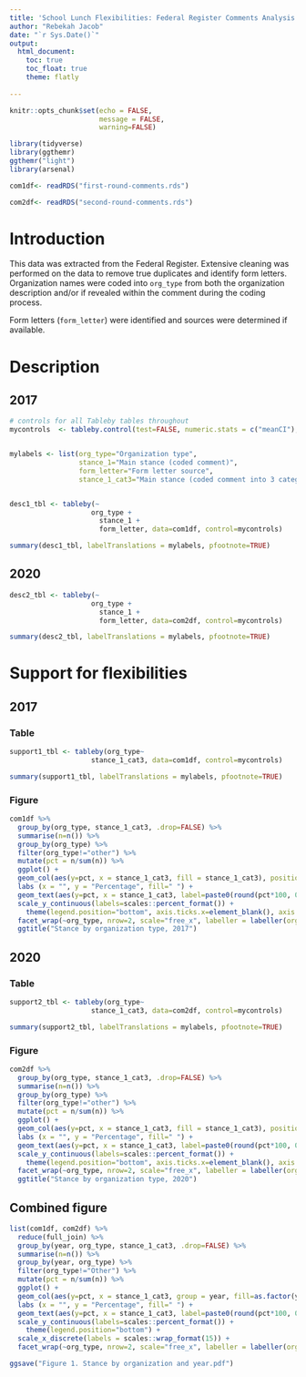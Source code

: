 ```yaml
---
title: 'School Lunch Flexibilities: Federal Register Comments Analysis'
author: "Rebekah Jacob"
date: "`r Sys.Date()`"
output: 
  html_document:
    toc: true
    toc_float: true
    theme: flatly
    
---
```



```r
knitr::opts_chunk$set(echo = FALSE,
                      message = FALSE,
                      warning=FALSE)
```


```r
library(tidyverse)
library(ggthemr)
ggthemr("light")
library(arsenal)
```

```r
com1df<- readRDS("first-round-comments.rds")

com2df<- readRDS("second-round-comments.rds")
```


# Introduction

This data was extracted from the Federal Register. Extensive cleaning was performed on the data to remove true duplicates and identify form letters. Organization names were coded into `org_type` from both the organization description and/or if revealed within the comment during the coding process.

Form letters (`form_letter`) were identified and sources were determined if available.

# Description {.tabset .tabset-pills}

## 2017
```r

# controls for all Tableby tables throughout
mycontrols  <- tableby.control(test=FALSE, numeric.stats = c("meanCI"), digits=2L, cat.stats = c("countpct"))


mylabels <- list(org_type="Organization type",
                 stance_1="Main stance (coded comment)",
                 form_letter="Form letter source",
                 stance_1_cat3="Main stance (coded comment into 3 categories)")


desc1_tbl <- tableby(~
                    org_type +
                      stance_1 +
                      form_letter, data=com1df, control=mycontrols)

summary(desc1_tbl, labelTranslations = mylabels, pfootnote=TRUE)
```

## 2020
```r
desc2_tbl <- tableby(~
                    org_type +
                      stance_1 +
                      form_letter, data=com2df, control=mycontrols)

summary(desc2_tbl, labelTranslations = mylabels, pfootnote=TRUE)
```

# Support for flexibilities {.tabset .tabset-pills}
## 2017 {.tabset .tabset-pills}
### Table
```r
support1_tbl <- tableby(org_type~
                    stance_1_cat3, data=com1df, control=mycontrols)

summary(support1_tbl, labelTranslations = mylabels, pfootnote=TRUE)
```


### Figure 
```r
com1df %>%
  group_by(org_type, stance_1_cat3, .drop=FALSE) %>%
  summarise(n=n()) %>%
  group_by(org_type) %>%
  filter(org_type!="other") %>%
  mutate(pct = n/sum(n)) %>%
  ggplot() +
  geom_col(aes(y=pct, x = stance_1_cat3, fill = stance_1_cat3), position="dodge") +
  labs (x = "", y = "Percentage", fill=" ") +
  geom_text(aes(y=pct, x = stance_1_cat3, label=paste0(round(pct*100, 0), "%"), group=org_type), position = position_dodge(0.9), vjust=1.2, size=3, color="white") +
  scale_y_continuous(labels=scales::percent_format()) + 
    theme(legend.position="bottom", axis.ticks.x=element_blank(), axis.text.x=element_blank()) +
  facet_wrap(~org_type, nrow=2, scale="free_x", labeller = labeller(org_type = label_wrap_gen(width = 25))) +
  ggtitle("Stance by organization type, 2017")

```

## 2020 {.tabset .tabset-pills}
### Table
```r
support2_tbl <- tableby(org_type~
                    stance_1_cat3, data=com2df, control=mycontrols)

summary(support2_tbl, labelTranslations = mylabels, pfootnote=TRUE)
```


### Figure
```r
com2df %>%
  group_by(org_type, stance_1_cat3, .drop=FALSE) %>%
  summarise(n=n()) %>%
  group_by(org_type) %>%
  filter(org_type!="other") %>%
  mutate(pct = n/sum(n)) %>%
  ggplot() +
  geom_col(aes(y=pct, x = stance_1_cat3, fill = stance_1_cat3), position="dodge") +
  labs (x = "", y = "Percentage", fill=" ") +
  geom_text(aes(y=pct, x = stance_1_cat3, label=paste0(round(pct*100, 0), "%"), group=org_type), position = position_dodge(0.9), vjust=1.2, size=3, color="white") +
  scale_y_continuous(labels=scales::percent_format()) + 
    theme(legend.position="bottom", axis.ticks.x=element_blank(), axis.text.x=element_blank()) +
  facet_wrap(~org_type, nrow=2, scale="free_x", labeller = labeller(org_type = label_wrap_gen(width = 25))) +
  ggtitle("Stance by organization type, 2020")

```

## Combined figure

```r
list(com1df, com2df) %>%
  reduce(full_join) %>%
  group_by(year, org_type, stance_1_cat3, .drop=FALSE) %>%
  summarise(n=n()) %>%
  group_by(year, org_type) %>%
  filter(org_type!="Other") %>%
  mutate(pct = n/sum(n)) %>%
  ggplot() +
  geom_col(aes(y=pct, x = stance_1_cat3, group = year, fill=as.factor(year)), position="dodge") +
  labs (x = "", y = "Percentage", fill=" ") +
  geom_text(aes(y=pct, x = stance_1_cat3, label=paste0(round(pct*100, 0), "%"), group=year), position = position_dodge(1), vjust=-.35, size=3, color="black") +
  scale_y_continuous(labels=scales::percent_format()) + 
    theme(legend.position="bottom") +
  scale_x_discrete(labels = scales::wrap_format(15)) +
  facet_wrap(~org_type, nrow=2, scale="free_x", labeller = labeller(org_type = label_wrap_gen(width = 27)))

ggsave("Figure 1. Stance by organization and year.pdf")
```


